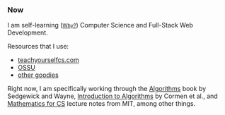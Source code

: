 
<Head title="Now" />

### Now

I am self-learning ([<small>Why?</small>](/thoughts/autodidacticism)) Computer Science and Full-Stack Web Development.

Resources that I use:
- [teachyourselfcs.com](https://teachyourselfcs.com/)
- [OSSU](https://github.com/ossu/computer-science/)
- [other goodies](https://github.com/rsapkf/42/)

Right now, I am specifically working through the [Algorithms](https://algs4.cs.princeton.edu/home/) book by Sedgewick and Wayne, [Introduction to Algorithms](https://mitpress.mit.edu/books/introduction-algorithms-third-edition)  by Cormen et al., and [Mathematics for CS](https://courses.csail.mit.edu/6.042/spring17/mcs.pdf)  lecture notes from MIT, among other things.


<LastUpdatedPages date="June 19, 2020"/>